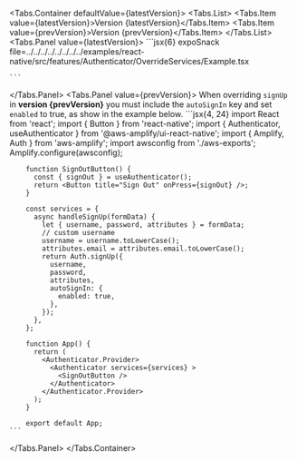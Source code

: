 

<Tabs.Container defaultValue={latestVersion}>
  <Tabs.List>
    <Tabs.Item value={latestVersion}>Version {latestVersion}</Tabs.Item>
    <Tabs.Item value={prevVersion}>Version {prevVersion}</Tabs.Item>
  </Tabs.List>
  <Tabs.Panel value={latestVersion}>
    ```jsx{6} expoSnack file=../../../../../../../../examples/react-native/src/features/Authenticator/OverrideServices/Example.tsx

    ```
  </Tabs.Panel>
    <Tabs.Panel value={prevVersion}>
      <Alert role="none" variation="warning" heading="Sign Up Auto Sign In">
        When overriding `signUp` in **version {prevVersion}** you must include the `autoSignIn` key and set `enabled` to true, as show in the example below.
      </Alert>
      ```jsx{4, 24}
        import React from 'react';
        import { Button } from 'react-native';
        import { Authenticator, useAuthenticator } from '@aws-amplify/ui-react-native';
        import { Amplify, Auth } from 'aws-amplify';
        import awsconfig from './aws-exports';
        Amplify.configure(awsconfig);

        function SignOutButton() {
          const { signOut } = useAuthenticator();
          return <Button title="Sign Out" onPress={signOut} />;
        }

        const services = {
          async handleSignUp(formData) {
            let { username, password, attributes } = formData;
            // custom username
            username = username.toLowerCase();
            attributes.email = attributes.email.toLowerCase();
            return Auth.signUp({
              username,
              password,
              attributes,
              autoSignIn: {
                enabled: true,
              },
            });
          },
        };

        function App() {
          return (
            <Authenticator.Provider>
              <Authenticator services={services} >
                <SignOutButton />
              </Authenticator>
            </Authenticator.Provider>
          );
        }

        export default App;
    ```
  </Tabs.Panel>
</Tabs.Container>